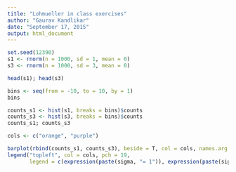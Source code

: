 ```yaml
---
title: "Lohmueller in class exercises"
author: "Gaurav Kandlikar"
date: "September 17, 2015"
output: html_document
---
```


```r
set.seed(12390)
s1 <- rnorm(n = 1000, sd = 1, mean = 0)
s3 <- rnorm(n = 1000, sd = 3, mean = 0)

head(s1); head(s3)

bins <- seq(from = -10, to = 10, by = 1)
bins

counts_s1 <- hist(s1, breaks = bins)$counts
counts_s3 <- hist(s3, breaks = bins)$counts
counts_s1; counts_s3

cols <- c("orange", "purple")

barplot(rbind(counts_s1, counts_s3), beside = T, col = cols, names.arg = seq(from = -10, to = 9.5, by = 1), width = 2)
legend("topleft", col = cols, pch = 19, 
       legend = c(expression(paste(sigma, "= 1")), expression(paste(sigma, "= 3"))), bty = "n")

```
